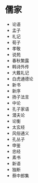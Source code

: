 # 儒家

- <Link href="/docs/ru-jia/lun-yu">论语</Link>
- 孟子
- 礼记
- 荀子
- 孝敬
- 说苑
- 春秋繁露
- 韩诗外传
- 大戴礼记
- 白虎通德论
- 新书
- 新序
- 扬子法言
- 中论
- 孔子家语
- 潜夫论
- 论衡
- 太玄经
- 风俗通义
- 孔丛子
- 申鉴
- 忠经
- 素书
- 新语
- 独断
- 蔡中郎集
